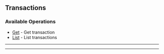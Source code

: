 
## Transactions

### Available Operations

* [Get](/transactions/get) - Get transaction
* [List](/transactions/list) - List transactions

---
<Get />

---
<List />
